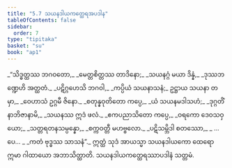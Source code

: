 ```yaml
---
title: "5.7 သယနဒါယကတ္ထေရအပဒါန"
tableOfContents: false
sidebar:
  order: 7
type: "tipitaka"
basket: "su"
book: "ap1"
---
```



<DynamicBreadcrumb />

<Division number="88" book="ap1" e="ch" v="20" p="109">

<Paragraph number="1308" type="verses" book="ap1">
_“သိဒ္ဓတ္ထဿ ဘဂဝတော,_  
_မေတ္တစိတ္တဿ တာဒိနော;_  
_သယနဂ္ဂံ မယာ ဒိန္နံ,_  
_ဒုဿဘဏ္ဍေဟိ အတ္ထတံ._  

</Paragraph>

</Division>
<Division number="89" book="ap1" e="ch" v="20" p="110">

<Paragraph number="1309" type="verses" book="ap1">
_ပဋိဂ္ဂဟေသိ ဘဂဝါ,_  
_ကပ္ပိယံ သယနာသနံ;_  
ဥဋ္ဌာယ သယနာ တမှာ,_  
_ဝေဟာသံ ဥဂ္ဂမီ ဇိနော._  

</Paragraph>

</Division>
<Division number="90" book="ap1" e="ch" v="20" p="110">

<Paragraph number="1310" type="verses" book="ap1">
_စတုန္နဝုတိတော ကပ္ပေ,_  
_ယံ သယနမဒါသဟံ;_  
_ဒုဂ္ဂတိံ နာဘိဇာနာမိ,_  
_သယနဿ ဣဒံ ဖလံ._  

</Paragraph>

</Division>
<Division number="91" book="ap1" e="ch" v="20" p="110">

<Paragraph number="1311" type="verses" book="ap1">
_ဧကပညာသိတော ကပ္ပေ,_  
_ဝရကော ဒေဝသဝှယော;_  
_သတ္တရတနသမ္ပန္နော,_  
_စက္ကဝတ္တီ မဟဗ္ဗလော._  

</Paragraph>

</Division>
<Division number="92" book="ap1" e="ch" v="20" p="110">

<Paragraph number="1312" type="verses" book="ap1">
_ပဋိသမ္ဘိဒါ စတဿော,_  
_ …ပေ… _  
_ကတံ ဗုဒ္ဓဿ သာသနံ”._  

</Paragraph>

<Paragraph number="1313" book="ap1">
ဣတ္ထံ သုဒံ အာယသ္မာ သယနဒါယကော ထေရော ဣမာ ဂါထာယော အဘာသိတ္ထာတိ.

</Paragraph>
</Division>

<Paragraph number="1314" type="center" book="ap1">
သယနဒါယကတ္ထေရဿာပဒါနံ သတ္တမံ.
</Paragraph>